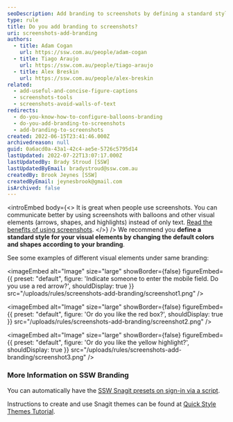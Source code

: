 ```yaml
---
seoDescription: Add branding to screenshots by defining a standard style using visual elements like balloons, arrows, and shapes that match your company's colors and design.
type: rule
title: Do you add branding to screenshots?
uri: screenshots-add-branding
authors:
  - title: Adam Cogan
    url: https://ssw.com.au/people/adam-cogan
  - title: Tiago Araujo
    url: https://ssw.com.au/people/tiago-araujo
  - title: Alex Breskin
    url: https://ssw.com.au/people/alex-breskin
related:
  - add-useful-and-concise-figure-captions
  - screenshots-tools
  - screenshots-avoid-walls-of-text
redirects:
  - do-you-know-how-to-configure-balloons-branding
  - do-you-add-branding-to-screenshots
  - add-branding-to-screenshots
created: 2022-06-15T23:41:46.000Z
archivedreason: null
guid: 0a6acd0a-43a1-42c4-ae5e-5726c5795d14
lastUpdated: 2022-07-22T13:07:17.000Z
lastUpdatedBy: Brady Stroud [SSW]
lastUpdatedByEmail: bradystroud@ssw.com.au
createdBy: Brook Jeynes [SSW]
createdByEmail: jeynesbrook@gmail.com
isArchived: false
---
```


<introEmbed
  body={<>
It is great when people use screenshots. You can communicate better by using screenshots with balloons and other visual elements (arrows, shapes, and highlights) instead of only text. [Read the benefits of using screenshots](/screenshots-avoid-walls-of-text).
  </>}
/>
We recommend you **define a standard style for your visual elements by changing the default colors and shapes according to your branding**.

See some examples of different visual elements under same branding:


<imageEmbed
  alt="Image"
  size="large"
  showBorder={false}
  figureEmbed={{
    preset: "default",
    figure: 'Indicate someone to enter the mobile field. Do you use a red arrow?',
    shouldDisplay: true
  }}
  src="/uploads/rules/screenshots-add-branding/screenshot1.png"
/>


<imageEmbed
  alt="Image"
  size="large"
  showBorder={false}
  figureEmbed={{
    preset: "default",
    figure: 'Or do you like the red box?',
    shouldDisplay: true
  }}
  src="/uploads/rules/screenshots-add-branding/screenshot2.png"
/>


<imageEmbed
  alt="Image"
  size="large"
  showBorder={false}
  figureEmbed={{
    preset: "default",
    figure: 'Or do you like the yellow highlight?',
    shouldDisplay: true
  }}
  src="/uploads/rules/screenshots-add-branding/screenshot3.png"
/>

### More Information on SSW Branding

You can automatically have the [SSW Snagit presets on sign-in via a script](https://github.com/SSWConsulting/SSWSysAdmins.LoginScript).

Instructions to create and use Snagit themes can be found at [Quick Style Themes Tutorial](https://www.techsmith.com/tutorial-snagit-13-quick-style-themes.html).

